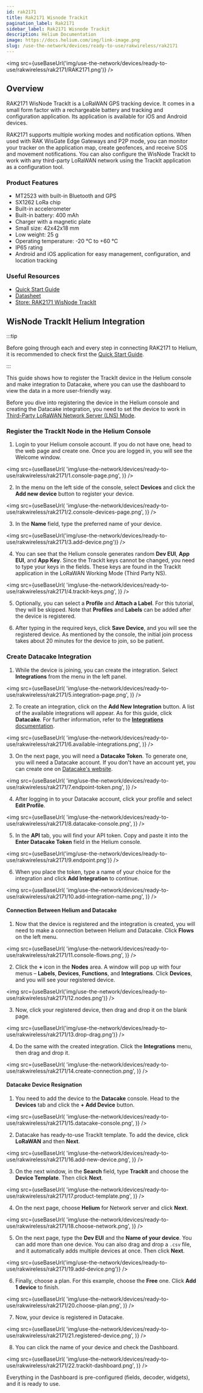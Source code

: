 ```yaml
---
id: rak2171
title: Rak2171 Wisnode Trackit
pagination_label: Rak2171
sidebar_label: Rak2171 Wisnode Trackit
description: Helium Documentation
image: https://docs.helium.com/img/link-image.png
slug: /use-the-network/devices/ready-to-use/rakwireless/rak2171
---
```



<img src={useBaseUrl('img/use-the-network/devices/ready-to-use/rakwireless/rak2171/RAK2171.png')} />

## Overview

RAK2171 WisNode TrackIt is a LoRaWAN GPS tracking device. It comes in a small form factor with a
rechargeable battery and tracking and configuration application. Its application is available for
iOS and Android devices.

RAK2171 supports multiple working modes and notification options. When used with RAK WisGate Edge
Gateways and P2P mode, you can monitor your tracker on the application map, create geofences, and
receive SOS and movement notifications. You can also configure the WisNode TrackIt to work with any
third-party LoRaWAN network using the TrackIt application as a configuration tool.

### Product Features

- MT2523 with built-in Bluetooth and GPS
- SX1262 LoRa chip
- Built-in accelerometer
- Built-in battery: 400 mAh
- Charger with a magnetic plate
- Small size: 42x42x18 mm
- Low weight: 25 g
- Operating temperature: -20 °C to +60 °C
- IP65 rating
- Android and iOS application for easy management, configuration, and location tracking

### Useful Resources

- [Quick Start Guide](https://docs.rakwireless.com/Product-Categories/WisNode/RAK2171/Quickstart/)
- [Datasheet](https://docs.rakwireless.com/Product-Categories/WisNode/RAK2171/Datasheet/)
- [Store: RAK2171 WisNode TrackIt](https://store.rakwireless.com/products/wisnode-trackit-set-rak2171?utm_source=RAK2171WisNodeTrackIt&utm_medium=Document&utm_campaign=BuyFromStore)

## WisNode TrackIt Helium Integration

:::tip

Before going through each and every step in connecting RAK2171 to Helium, it is recommended to check
first the
[Quick Start Guide](https://docs.rakwireless.com/Product-Categories/WisNode/RAK2171/Quickstart/).

:::

This guide shows how to register the TrackIt device in the Helium console and make integration to
Datacake, where you can use the dashboard to view the data in a more user-friendly way.

Before you dive into registering the device in the Helium console and creating the Datacake
integration, you need to set the device to work in
[Third-Party LoRaWAN Network Server (LNS) Mode](https://docs.rakwireless.com/Product-Categories/WisNode/RAK2171/Quickstart/#third-party-lorawan-network-server-lns-mode).

### Register the TrackIt Node in the Helium Console

1. Login to your Helium console account. If you do not have one, head to the web page and create
   one. Once you are logged in, you will see the Welcome window.

<img
  src={useBaseUrl(
    'img/use-the-network/devices/ready-to-use/rakwireless/rak2171/1.console-page.png',
  )}
/>

2. In the menu on the left side of the console, select **Devices** and click the **Add new device**
   button to register your device.

<img
  src={useBaseUrl(
    'img/use-the-network/devices/ready-to-use/rakwireless/rak2171/2.console-devices-page.png',
  )}
/>

3. In the **Name** field, type the preferred name of your device.

<img
  src={useBaseUrl('img/use-the-network/devices/ready-to-use/rakwireless/rak2171/3.add-device.png')}
/>

4. You can see that the Helium console generates random **Dev EUI**, **App EUI**, and **App Key**.
   Since the TrackIt keys cannot be changed, you need to type your keys in the fields. These keys
   are found in the TrackIt application in the LoRaWAN Working Mode (Third Party NS).

<img
  src={useBaseUrl(
    'img/use-the-network/devices/ready-to-use/rakwireless/rak2171/4.trackit-keys.png',
  )}
/>

5. Optionally, you can select a **Profile** and **Attach a Label**. For this tutorial, they will be
   skipped. Note that **Profiles** and **Labels** can be added after the device is registered.

6. After typing in the required keys, click **Save Device**, and you will see the registered device.
   As mentioned by the console, the initial join process takes about 20 minutes for the device to
   join, so be patient.

### Create Datacake Integration

1. While the device is joining, you can create the integration. Select **Integrations** from the
   menu in the left panel.

<img
  src={useBaseUrl(
    'img/use-the-network/devices/ready-to-use/rakwireless/rak2171/5.integration-page.png',
  )}
/>

2. To create an integration, click on the **Add New Integration** button. A list of the available
   integrations will appear. As for this guide, click **Datacake**. For further information, refer
   to the [**Integrations** documentation](/use-the-network/console/integrations/).

<img
  src={useBaseUrl(
    'img/use-the-network/devices/ready-to-use/rakwireless/rak2171/6.available-integrations.png',
  )}
/>

3. On the next page, you will need a **Datacake Token**. To generate one, you will need a Datacake
   account. If you don't have an account yet, you can create one on
   [Datacake's website](https://datacake.co/).

<img
  src={useBaseUrl(
    'img/use-the-network/devices/ready-to-use/rakwireless/rak2171/7.endpoint-token.png',
  )}
/>

4. After logging in to your Datacake account, click your profile and select **Edit Profile**.

<img
  src={useBaseUrl(
    'img/use-the-network/devices/ready-to-use/rakwireless/rak2171/8.datacake-console.png',
  )}
/>

5. In the **API** tab, you will find your API token. Copy and paste it into the **Enter Datacake
   Token** field in the Helium console.

<img
  src={useBaseUrl('img/use-the-network/devices/ready-to-use/rakwireless/rak2171/9.endpoint.png')}
/>

6. When you place the token, type a name of your choice for the integration and click **Add
   Integration** to continue.

<img
  src={useBaseUrl(
    'img/use-the-network/devices/ready-to-use/rakwireless/rak2171/10.add-integration-name.png',
  )}
/>

#### Connection Between Helium and Datacake

1. Now that the device is registered and the integration is created, you will need to make a
   connection between Helium and Datacake. Click **Flows** on the left menu.

<img
  src={useBaseUrl(
    'img/use-the-network/devices/ready-to-use/rakwireless/rak2171/11.console-flows.png',
  )}
/>

2. Click the **+** icon in the **Nodes** area. A window will pop up with four menus – **Labels**,
   **Devices**, **Functions**, and **Integrations**. Click **Devices**, and you will see your
   registered device.

<img
  src={useBaseUrl('img/use-the-network/devices/ready-to-use/rakwireless/rak2171/12.nodes.png')}
/>

3. Now, click your registered device, then drag and drop it on the blank page.

<img
  src={useBaseUrl('img/use-the-network/devices/ready-to-use/rakwireless/rak2171/13.drop-drag.png')}
/>

4. Do the same with the created integration. Click the **Integrations** menu, then drag and drop it.

<img
  src={useBaseUrl(
    'img/use-the-network/devices/ready-to-use/rakwireless/rak2171/14.create-connection.png',
  )}
/>

#### Datacake Device Resignation

1. You need to add the device to the **Datacake** console. Head to the **Devices** tab and click the
   **+ Add Device** button.

<img
  src={useBaseUrl(
    'img/use-the-network/devices/ready-to-use/rakwireless/rak2171/15.datacake-console.png',
  )}
/>

2. Datacake has ready-to-use TrackIt template. To add the device, click **LoRaWAN** and then
   **Next**.

<img
  src={useBaseUrl(
    'img/use-the-network/devices/ready-to-use/rakwireless/rak2171/16.add-new-device.png',
  )}
/>

3. On the next window, in the **Search** field, type **TrackIt** and choose the **Device Template**.
   Then click **Next**.

<img
  src={useBaseUrl(
    'img/use-the-network/devices/ready-to-use/rakwireless/rak2171/17.product-template.png',
  )}
/>

4. On the next page, choose **Helium** for Network server and click **Next**.

<img
  src={useBaseUrl(
    'img/use-the-network/devices/ready-to-use/rakwireless/rak2171/18.choose-network.png',
  )}
/>

5. On the next page, type the **Dev EUI** and the **Name of your device**. You can add more than one
   device. You can also drag and drop a `.csv` file, and it automatically adds multiple devices at
   once. Then click **Next**.

<img
  src={useBaseUrl('img/use-the-network/devices/ready-to-use/rakwireless/rak2171/19.add-device.png')}
/>

6. Finally, choose a plan. For this example, choose the **Free** one. Click **Add 1 device** to
   finish.

<img
  src={useBaseUrl(
    'img/use-the-network/devices/ready-to-use/rakwireless/rak2171/20.choose-plan.png',
  )}
/>

7. Now, your device is registered in Datacake.

<img
  src={useBaseUrl(
    'img/use-the-network/devices/ready-to-use/rakwireless/rak2171/21.registered-device.png',
  )}
/>

8. You can click the name of your device and check the Dashboard.

<img
  src={useBaseUrl(
    'img/use-the-network/devices/ready-to-use/rakwireless/rak2171/22.trackit-dashboard.png',
  )}
/>

Everything in the Dashboard is pre-configured (fields, decoder, widgets), and it is ready to use.
